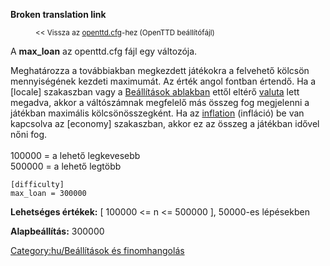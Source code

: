 '''Broken translation link'''
:<small><< Vissza az [[Main/hu/openttd.cfg|openttd.cfg]]-hez (OpenTTD beállítófájl)</small>

A '''max_loan''' az openttd.cfg fájl egy változója.

Meghatározza a továbbiakban megkezdett játékokra a felvehető kölcsön mennyiségének kezdeti maximumát. Az érték angol fontban értendő. Ha a <nowiki>[locale]</nowiki> szakaszban vagy a [[Main/hu/Beállítások ablak|Beállítások ablakban]] ettől eltérő [[Main/hu/Valuta|valuta]] lett megadva, akkor a váltószámnak megfelelő más összeg fog megjelenni a játékban maximális kölcsönösszegként. Ha az [[Main/hu/inflation|inflation]] (infláció) be van kapcsolva az <nowiki>[economy]</nowiki> szakaszban, akkor ez az összeg a játékban idővel nőni fog.<br><br>
100000 = a lehető legkevesebb<br>
500000 = a lehető legtöbb<br>

<pre>
[difficulty]
max_loan = 300000 
</pre>

'''Lehetséges értékek:''' [ 100000 <= n <= 500000 ], 50000-es lépésekben

'''Alapbeállítás:''' 300000


[[Category:hu/Beállítások és finomhangolás]]